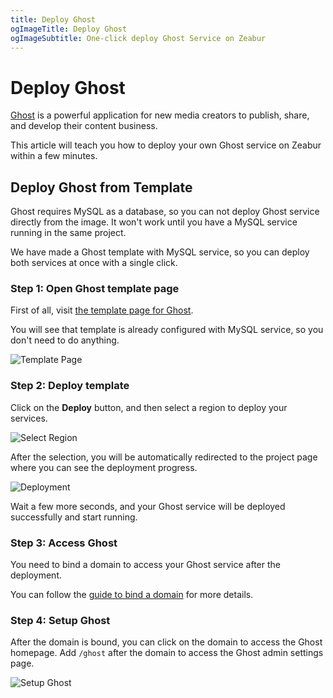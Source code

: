 ```yaml
---
title: Deploy Ghost
ogImageTitle: Deploy Ghost
ogImageSubtitle: One-click deploy Ghost Service on Zeabur
---
```


# Deploy Ghost

[Ghost](https://ghost.org/) is a powerful application for new media creators to publish, share, and develop their content business.

This article will teach you how to deploy your own Ghost service on Zeabur within a few minutes.

## Deploy Ghost from Template

Ghost requires MySQL as a database, so you can not deploy Ghost service directly from the image. It won't work until you have a MySQL service running in the same project.

We have made a Ghost template with MySQL service, so you can deploy both services at once with a single click.

### Step 1: Open Ghost template page

First of all, visit [the template page for Ghost](https://https://zeabur.com/templates/SHEU50).

You will see that template is already configured with MySQL service, so you don't need to do anything.

![Template Page](/marketplace/ghost/template.png)

### Step 2: Deploy template

Click on the **Deploy** button, and then select a region to deploy your services.

![Select Region](/marketplace/ghost/region.png)

After the selection, you will be automatically redirected to the project page where you can see the deployment progress.

![Deployment](/marketplace/ghost/deployment.png)

Wait a few more seconds, and your Ghost service will be deployed successfully and start running.

### Step 3: Access Ghost

You need to bind a domain to access your Ghost service after the deployment.

You can follow the [guide to bind a domain](/deploy/domain-binding) for more details.

### Step 4: Setup Ghost

After the domain is bound, you can click on the domain to access the Ghost homepage. Add `/ghost` after the domain to access the Ghost admin settings page.

![Setup Ghost](/marketplace/ghost/setup.png)
